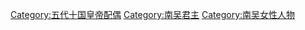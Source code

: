 [[Category:五代十国皇帝配偶|Category:五代十国皇帝配偶]]
[[Category:南吴君主|Category:南吴君主]]
[[Category:南吴女性人物|Category:南吴女性人物]]
